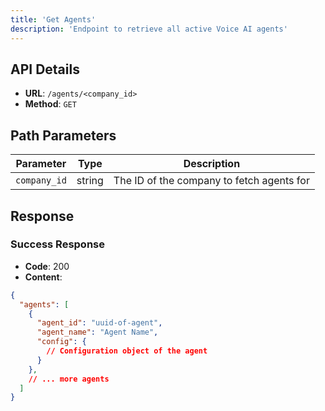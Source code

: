 ```yaml
---
title: 'Get Agents'
description: 'Endpoint to retrieve all active Voice AI agents'
---
```


## API Details

- **URL**: `/agents/<company_id>`
- **Method**: `GET`

## Path Parameters

| Parameter | Type | Description |
|-----------|------|-------------|
| `company_id` | string | The ID of the company to fetch agents for |

## Response

### Success Response

- **Code**: 200
- **Content**: 
```json
{
  "agents": [
    {
      "agent_id": "uuid-of-agent",
      "agent_name": "Agent Name",
      "config": {
        // Configuration object of the agent
      }
    },
    // ... more agents
  ]
}